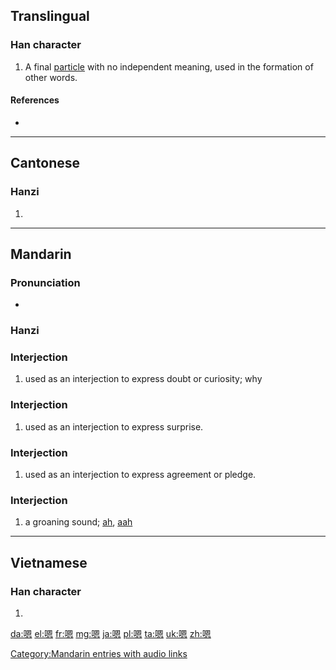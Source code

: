 ==Translingual==

===Han character===
{{Han char|rn=30|rad=口|as=10|sn=13|four=6603<sub>0</sub>|canj=口田大心 (RWKP)|ids=⿰[[口]][[恩]]}}

# A final [[particle]] with no independent meaning, used in the formation of other words.

====References====
* {{Han ref|kx=0204.111|hdz=10668.030|uh=55EF|ud=21999|bh=B6E2|bd=46818}}

----

==Cantonese==

===Hanzi===
{{yue-hanzi|jyut=[[ng2]], [[ng6]]|y=ng2, ng6}}

# {{defn|lang=yue|sort=口10}}

----

==Mandarin==

===Pronunciation===
* {{audio|zh-ng.ogg|audio|lang=cmn}}

===Hanzi===
{{cmn-hanzi|pin=[[ńg]] ([[ng2]]), [[ňg]] ([[ng3]]), [[ǹg]] ([[ng4]]), [[ēn]] ([[en1]])|wg=n<sup>2</sup>, ng<sup>2</sup>}}

===Interjection===
{{cmn-interj|ts|pin=ńg|pint=ng2|rs=口10}}

# used as an interjection to express doubt or curiosity; why

===Interjection===
{{cmn-interj|ts|pin=ňg|pint=ng3|rs=口10}}

# used as an interjection to express surprise.

===Interjection===
{{cmn-interj|ts|pin=ǹg|pint=ng4|rs=口10}}

# used as an interjection to express agreement or pledge. 

===Interjection===
{{cmn-interj|ts|pin=[[ēn]]|pint=en1|rs=口10}}

# a groaning sound; [[ah]], [[aah]]

[[Category:Mandarin entries with audio links]]

----

==Vietnamese==

===Han character===
{{vi-hantu|[[ân]]{{rfv-sense}}|rs=口10}}

# {{defn|lang=vi|sort=口10}}

[[da:嗯]]
[[el:嗯]]
[[fr:嗯]]
[[mg:嗯]]
[[ja:嗯]]
[[pl:嗯]]
[[ta:嗯]]
[[uk:嗯]]
[[zh:嗯]]